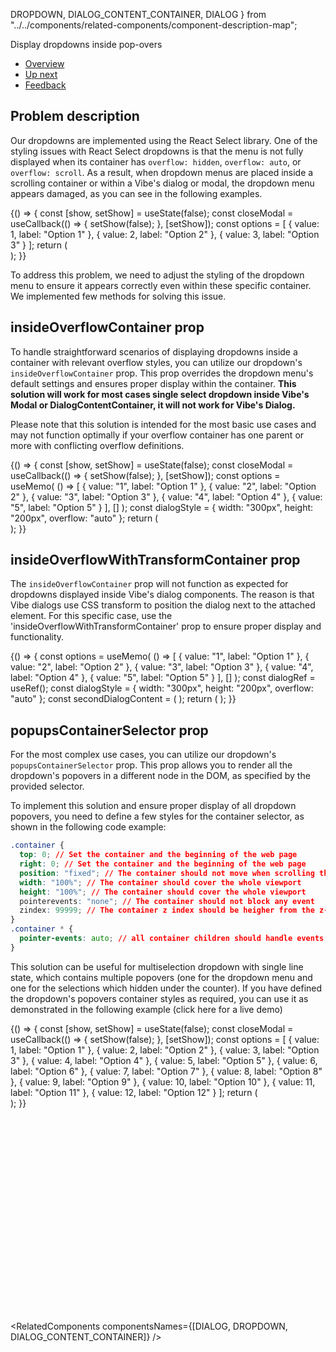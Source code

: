   DROPDOWN,
  DIALOG_CONTENT_CONTAINER,
  DIALOG
} from "../../components/related-components/component-description-map";

<Meta title="Technical Patterns/Dropdowns inside pop-overs" />

<!--- Component documentation -->

<ComponentNameDecorator withFoundationBackground>Display dropdowns inside pop-overs</ComponentNameDecorator>

- [Overview](#overview)
- [Up next](#up-next)
- [Feedback](#feedback)

## Problem description

Our dropdowns are implemented using the <Link href="https://react-select.com/home">React Select</Link> library.
One of the styling issues with React Select dropdowns is that the menu is not fully displayed when its container has `overflow: hidden`, `overflow: auto`, or `overflow: scroll`.
As a result, when dropdown menus are placed inside a scrolling container or within a Vibe's dialog or modal, the dropdown menu appears damaged, as you can see in the following examples.

<Canvas>
  <Story name="Modal with damaged dropdown">
    {() => {
      const [show, setShow] = useState(false);
      const closeModal = useCallback(() => {
        setShow(false);
      }, [setShow]);
      const options = [
        { value: 1, label: "Option 1" },
        { value: 2, label: "Option 2" },
        { value: 3, label: "Option 3" }
      ];
      return (
        <div>
          <OpenModalButton setShow={setShow} />
          <Modal title="Modal with dropdown" show={show} onClose={closeModal}>
            <ModalContent>
              <Dropdown options={options} />
            </ModalContent>
          </Modal>
        </div>
      );
    }}
  </Story>
</Canvas>

To address this problem, we need to adjust the styling of the dropdown menu to ensure it appears correctly even within these specific container.
We implemented few methods for solving this issue.

## insideOverflowContainer prop

To handle straightforward scenarios of displaying dropdowns inside a container with relevant overflow styles, you can utilize our dropdown's <code>insideOverflowContainer</code> prop.
This prop overrides the dropdown menu's default settings and ensures proper display within the container.
**This solution will work for most cases single select dropdown inside Vibe's Modal or DialogContentContainer, it will not work for Vibe's Dialog.**

Please note that this solution is intended for the most basic use cases and may not function optimally if your
overflow container has one parent or more with conflicting overflow definitions.

<Canvas>
  <Story name="insideOverflowContainer">
    {() => {
      const [show, setShow] = useState(false);
      const closeModal = useCallback(() => {
        setShow(false);
      }, [setShow]);
      const options = useMemo(
        () => [
          { value: "1", label: "Option 1" },
          { value: "2", label: "Option 2" },
          { value: "3", label: "Option 3" },
          { value: "4", label: "Option 4" },
          { value: "5", label: "Option 5" }
        ],
        []
      );
      const dialogStyle = { width: "300px", height: "200px", overflow: "auto" };
      return (
        <Flex gap={Flex.gaps.LARGE}>
          <DialogContentContainer style={dialogStyle}>
            <Dropdown placeholder="Dropdown inside a scrollable dialog" options={options} insideOverflowContainer />
          </DialogContentContainer>
          <div>
            <OpenModalButton setShow={setShow} />
            <Modal title="Modal with dropdown" show={show} onClose={closeModal}>
              <ModalContent>
                <Dropdown options={options} insideOverflowContainer />
              </ModalContent>
            </Modal>
          </div>
        </Flex>
      );
    }}
  </Story>
</Canvas>

## insideOverflowWithTransformContainer prop

The <code>insideOverflowContainer</code> prop will not function as expected for dropdowns displayed inside Vibe's dialog components.
The reason is that Vibe dialogs use CSS transform to position the dialog next to the attached element.
For this specific case, use the 'insideOverflowWithTransformContainer' prop to ensure proper display and functionality.

<Canvas>
  <Story name="insideOverflowWithTransformContainer">
    {() => {
      const options = useMemo(
        () => [
          { value: "1", label: "Option 1" },
          { value: "2", label: "Option 2" },
          { value: "3", label: "Option 3" },
          { value: "4", label: "Option 4" },
          { value: "5", label: "Option 5" }
        ],
        []
      );
      const dialogRef = useRef();
      const dialogStyle = { width: "300px", height: "200px", overflow: "auto" };
      const secondDialogContent = (
        <DialogContentContainer style={dialogStyle} ref={dialogRef}>
          <Dropdown
            placeholder="Dropdown inside a scrollable dialog"
            options={options}
            insideOverflowWithTransformContainer
          />
        </DialogContentContainer>
      );
      return (
        <Dialog
          ref={dialogRef}
          content={secondDialogContent}
          hideTrigger={Dialog.hideShowTriggers.CLICK_OUTSIDE}
          showTrigger={Dialog.hideShowTriggers.CLICK}
        >
          <Button>Press me for dropdown inside dialog!</Button>
        </Dialog>
      );
    }}
  </Story>
</Canvas>

## popupsContainerSelector prop

For the most complex use cases, you can utilize our dropdown's <code>popupsContainerSelector</code> prop.
This prop allows you to render all the dropdown's popovers in a different node in the DOM, as specified by the provided selector.

To implement this solution and ensure proper display of all dropdown popovers, you need to define a few styles for the container selector, as shown in the following code example:

```css
.container {
  top: 0; // Set the container and the beginning of the web page
  right: 0; // Set the container and the beginning of the web page
  position: "fixed"; // The container should not move when scrolling the web page
  width: "100%"; // The container should cover the whole viewport
  height: "100%"; // The container should cover the whole viewport
  pointerevents: "none"; // The container should not block any event
  zindex: 99999; // The container z index should be heigher from the z-index of the modal/dialog which contains the dropdown itself
}
.container * {
  pointer-events: auto; // all container children should handle events as usual
}
```

<!--- We are hiding the story from the docs block becasue it's not working well in this view because of the way stories render there -->

This solution can be useful for multiselection dropdown with single line state, which contains multiple popovers (one for the dropdown menu and one for the selections which hidden under the counter).
If you have defined the dropdown's popovers container styles as required, you can use it as demonstrated in the following example <Link href="/?path=/story/technical-patterns-display-dropdowns-inside-pop-overs--popups-container-selector" withoutSpacing>(click here for a live demo)</Link>

<Canvas className={styles.hideStory}>
  <Story name="popupsContainerSelector">
    {() => {
      const [show, setShow] = useState(false);
      const closeModal = useCallback(() => {
        setShow(false);
      }, [setShow]);
      const options = [
        { value: 1, label: "Option 1" },
        { value: 2, label: "Option 2" },
        { value: 3, label: "Option 3" },
        { value: 4, label: "Option 4" },
        { value: 5, label: "Option 5" },
        { value: 6, label: "Option 6" },
        { value: 7, label: "Option 7" },
        { value: 8, label: "Option 8" },
        { value: 9, label: "Option 9" },
        { value: 10, label: "Option 10" },
        { value: 11, label: "Option 11" },
        { value: 12, label: "Option 12" }
      ];
      return (
        <div>
          <div
            id="popovers-container"
            style={{
              position: "fixed",
              width: "100%",
              pointerEvents: "none",
              zIndex: 99999,
              height: "100%",
              top: 0,
              right: 0
            }}
            className={styles.pointerEventsAutoToAllChildren}
          />
          <OpenModalButton setShow={setShow} />
          <Modal id="modal-with-multiple-choice" title="Modal with dropdown" show={show} onClose={closeModal}>
            <ModalContent>
              <Dropdown multi options={options} popupsContainerSelector="#popovers-container" />
            </ModalContent>
          </Modal>
        </div>
      );
    }}
  </Story>
</Canvas>

```jsx
<div>
  <div
    id="popovers-container"
    style={{
      position: "fixed",
      width: "100%",
      pointerEvents: "none",
      zIndex: 99999,
      height: "100%",
      top: 0,
      right: 0
    }}
    className={styles.pointerEventsAutoToAllChildren}
  />
  <OpenModalButton setShow={setShow} />
  <Modal id="modal-with-multiple-choice" title="Modal with dropdown" show={show} onClose={closeModal}>
    <ModalContent>
      <Dropdown multi options={options} popupsContainerSelector="#popovers-container" />
    </ModalContent>
  </Modal>
</div>
```

<RelatedComponents componentsNames={[DIALOG, DROPDOWN, DIALOG_CONTENT_CONTAINER]} />
